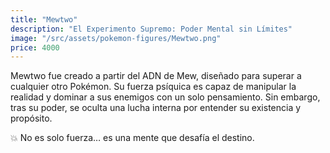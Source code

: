 ```yaml
---
title: "Mewtwo"
description: "El Experimento Supremo: Poder Mental sin Límites"
image: "/src/assets/pokemon-figures/Mewtwo.png"
price: 4000
---
```


Mewtwo fue creado a partir del ADN de Mew, diseñado para superar a cualquier otro Pokémon. Su fuerza psíquica es capaz de manipular la realidad y dominar a sus enemigos con un solo pensamiento. Sin embargo, tras su poder, se oculta una lucha interna por entender su existencia y propósito.

💥 No es solo fuerza… es una mente que desafía el destino.

